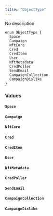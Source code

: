 ```yaml
---
title: "ObjectType"
---
```


No description

```
enum ObjectType {
  Space
  Campaign
  NftCore
  Cred
  CredItem
  User
  NftMetadata
  CredPoller
  SendEmail
  CampaignCollection
  CampaignDislike
}

```

### Values[](#values "Direct link to heading")

#### `Space`[](#space "Direct link to heading")

#### `Campaign`[](#campaign "Direct link to heading")

#### `NftCore`[](#nftcore "Direct link to heading")

#### `Cred`[](#cred "Direct link to heading")

#### `CredItem`[](#creditem "Direct link to heading")

#### `User`[](#user "Direct link to heading")

#### `NftMetadata`[](#nftmetadata "Direct link to heading")

#### `CredPoller`[](#credpoller "Direct link to heading")

#### `SendEmail`[](#sendemail "Direct link to heading")

#### `CampaignCollection`[](#campaigncollection "Direct link to heading")

#### `CampaignDislike`[](#campaigndislike "Direct link to heading")